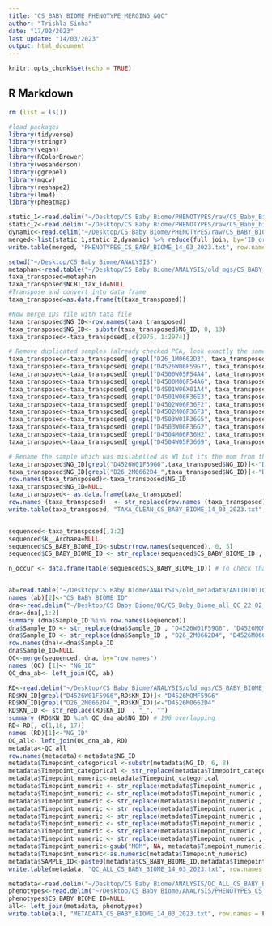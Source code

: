 ```yaml
---
title: "CS_BABY_BIOME_PHENOTYPE_MERGING_&QC"
author: "Trishla Sinha"
date: "17/02/2023"
last update: "14/03/2023"
output: html_document
---
```



```r
knitr::opts_chunk$set(echo = TRUE)
```

## R Markdown

```r
rm (list = ls())

#load packages 
library(tidyverse)
library(stringr)
library(vegan)
library(RColorBrewer)
library(wesanderson)
library(ggrepel)
library(mgcv) 
library(reshape2)
library(lme4)
library(pheatmap)

```


```r

static_1<-read.delim("~/Desktop/CS Baby Biome/PHENOTYPES/raw/CS_Baby_Biome_DATA_2023_02_23_RC.txt") # static phenotypes downloaded from Redcap in feb 2023
static_2<-read.delim("~/Desktop/CS Baby Biome/PHENOTYPES/raw/CS_Baby_biome_phenotypes_extra_static.txt") # Extra static phenotypes derived from patient record (APGAR scores, P valued for growth)
dynamic<-read.delim("~/Desktop/CS Baby Biome/PHENOTYPES/raw/CS_BABY_BIOME_PHENOTYPES_DIET_EXPOSURES.txt") # Dynamic phenotypes chiefly feeding mode for each timepoint
merged<-list(static_1,static_2,dynamic) %>% reduce(full_join, by='ID_original')
write.table(merged, "PHENOTYPES_CS_BABY_BIOME_14_03_2023.txt", row.names = T, quote = F, sep = "\t")

```

```r

setwd("~/Desktop/CS Baby Biome/ANALYSIS")
metaphan<-read.table("~/Desktop/CS Baby Biome/ANALYSIS/old_mgs/CS_BABY_BIOME_MERGED_metaphlan4_17_02_2023.txt",sep='\t', header=T, row.names = 1) 
taxa_transposed=metaphan
taxa_transposed$NCBI_tax_id=NULL
#Transpose and convert into data frame
taxa_transposed=as.data.frame(t(taxa_transposed))

#Now merge IDs file with taxa file
taxa_transposed$NG_ID<-row.names(taxa_transposed)
taxa_transposed$NG_ID<- substr(taxa_transposed$NG_ID, 0, 13) 
taxa_transposed<-taxa_transposed[,c(2975, 1:2974)]

# Remove duplicated samples (already checked PCA, look exactly the same)
taxa_transposed<-taxa_transposed[!grepl("D26_1M0662D3", taxa_transposed$NG_ID),] # Known aliquot duplicate
taxa_transposed<-taxa_transposed[!grepl("D4526W06F59G7", taxa_transposed$NG_ID),] # not W6 (clusters differently from other time points but not clear sample swap)
taxa_transposed<-taxa_transposed[!grepl("D4500W05F54A4", taxa_transposed$NG_ID),]# Isolation duplicate 
taxa_transposed<-taxa_transposed[!grepl("D4500M06F54A6", taxa_transposed$NG_ID),]# Isolation duplicate 
taxa_transposed<-taxa_transposed[!grepl("D4501W06X01A4", taxa_transposed$NG_ID),]# Isolation duplicate 
taxa_transposed<-taxa_transposed[!grepl("D4501W06F36E3", taxa_transposed$NG_ID),]# Isolation duplicate 
taxa_transposed<-taxa_transposed[!grepl("D4502W06F36F2", taxa_transposed$NG_ID),]# Isolation duplicate 
taxa_transposed<-taxa_transposed[!grepl("D4502M06F36F3", taxa_transposed$NG_ID),]# Isolation duplicate 
taxa_transposed<-taxa_transposed[!grepl("D4503W01F36G5", taxa_transposed$NG_ID),]# Isolation duplicate 
taxa_transposed<-taxa_transposed[!grepl("D4503W06F36G2", taxa_transposed$NG_ID),]# Isolation duplicate 
taxa_transposed<-taxa_transposed[!grepl("D4504M06F36H2", taxa_transposed$NG_ID),]# Isolation duplicate
taxa_transposed<-taxa_transposed[!grepl("D4504W05F36G9", taxa_transposed$NG_ID),]# Isolation duplicate

# Rename the sample which was mislabelled as W1 but its the mom from that samples 
taxa_transposed$NG_ID[grepl("D4526W01F59G6",taxa_transposed$NG_ID)]<-"D4526MOMF59G6"  # Also checked on PCOA, outlier in infant PCA, clusters well with mothers 
taxa_transposed$NG_ID[grepl("D26_2M0662D4_",taxa_transposed$NG_ID)]<-"D4526M0662D4" # Renaming sample with odd name 
row.names(taxa_transposed)<-taxa_transposed$NG_ID
taxa_transposed$NG_ID=NULL
taxa_transposed<- as.data.frame(taxa_transposed)
row.names (taxa_transposed)  <- str_replace(row.names (taxa_transposed)  , "_", "")
write.table(taxa_transposed, "TAXA_CLEAN_CS_BABY_BIOME_14_03_2023.txt", row.names = T, quote = F, sep = "\t")


sequenced<-taxa_transposed[,1:2]
sequenced$k__Archaea=NULL
sequenced$CS_BABY_BIOME_ID<-substr(row.names(sequenced), 0, 5) 
sequenced$CS_BABY_BIOME_ID <- str_replace(sequenced$CS_BABY_BIOME_ID , "A", "D")

n_occur <- data.frame(table(sequenced$CS_BABY_BIOME_ID)) # To check that there are absolutely no more duplicates 


ab=read.table("~/Desktop/CS Baby Biome/ANALYSIS/old_metadata/ANTIBIOTIC_STATUS_CS_BABY_BIOME_22_02_2023.txt",sep='\t', header=T)
names (ab)[2]<-"CS_BABY_BIOME_ID"
dna<-read.delim("~/Desktop/CS Baby Biome/QC/CS_Baby_Biome_all_QC_22_02_2023.txt")
dna<-dna[,1:2]
summary (dna$Sample_ID %in% row.names(sequenced))
dna$Sample_ID <- str_replace(dna$Sample_ID , "D4526W01F59G6", "D4526MOMF59G6")
dna$Sample_ID <- str_replace(dna$Sample_ID , "D26_2M0662D4", "D4526M0662D4")
row.names(dna)<-dna$Sample_ID
dna$Sample_ID=NULL
QC<-merge(sequenced, dna, by="row.names")
names (QC) [1]<- "NG_ID"
QC_dna_ab<- left_join(QC, ab)

RD<-read.delim("~/Desktop/CS Baby Biome/ANALYSIS/old_mgs/CS_BABY_BIOME_RD_KN_MGS_NG_22_02_2023.txt")
RD$KN_ID[grepl("D4526W01F59G6",RD$KN_ID)]<-"D4526MOMF59G6" 
RD$KN_ID[grepl("D26_2M0662D4_",RD$KN_ID)]<-"D4526M0662D4" 
RD$KN_ID <- str_replace(RD$KN_ID  , "_", "")
summary (RD$KN_ID %in% QC_dna_ab$NG_ID) # 196 overlapping 
RD<-RD[, c(1,16, 17)]
names (RD)[1]<-"NG_ID"
QC_all<- left_join(QC_dna_ab, RD)
metadata<-QC_all
row.names(metadata)<-metadata$NG_ID
metadata$Timepoint_categorical <-substr(metadata$NG_ID, 6, 8) 
metadata$Timepoint_categorical <- str_replace(metadata$Timepoint_categorical , "WO6", "W06")
metadata$Timepoint_numeric<-metadata$Timepoint_categorical
metadata$Timepoint_numeric <- str_replace(metadata$Timepoint_numeric , "W01", "1")
metadata$Timepoint_numeric <- str_replace(metadata$Timepoint_numeric , "W02", "2")
metadata$Timepoint_numeric <- str_replace(metadata$Timepoint_numeric , "W03", "3")
metadata$Timepoint_numeric <- str_replace(metadata$Timepoint_numeric , "W04", "4")
metadata$Timepoint_numeric <- str_replace(metadata$Timepoint_numeric , "W05", "5")
metadata$Timepoint_numeric <- str_replace(metadata$Timepoint_numeric , "W06", "6")
metadata$Timepoint_numeric <- str_replace(metadata$Timepoint_numeric , "M06", "26")
metadata$Timepoint_numeric <- str_replace(metadata$Timepoint_numeric , "M12", "52")
metadata$Timepoint_numeric<-gsub("MOM", NA, metadata$Timepoint_numeric)
metadata$Timepoint_numeric<-as.numeric(metadata$Timepoint_numeric)
metadata$SAMPLE_ID<-paste0(metadata$CS_BABY_BIOME_ID,metadata$Timepoint_categorical, "" )
write.table(metadata, "QC_ALL_CS_BABY_BIOME_14_03_2023.txt", row.names = T, quote = F, sep = "\t")

```

```r
metadata<-read.delim("~/Desktop/CS Baby Biome/ANALYSIS/QC_ALL_CS_BABY_BIOME_14_03_2023.txt")
phenotypes<-read.delim("~/Desktop/CS Baby Biome/ANALYSIS/PHENOTYPES_CS_BABY_BIOME_14_03_2023.txt")
phenotypes$CS_BABY_BIOME_ID=NULL
all<- left_join(metadata, phenotypes)
write.table(all, "METADATA_CS_BABY_BIOME_14_03_2023.txt", row.names = F, quote = F, sep = "\t")
```

